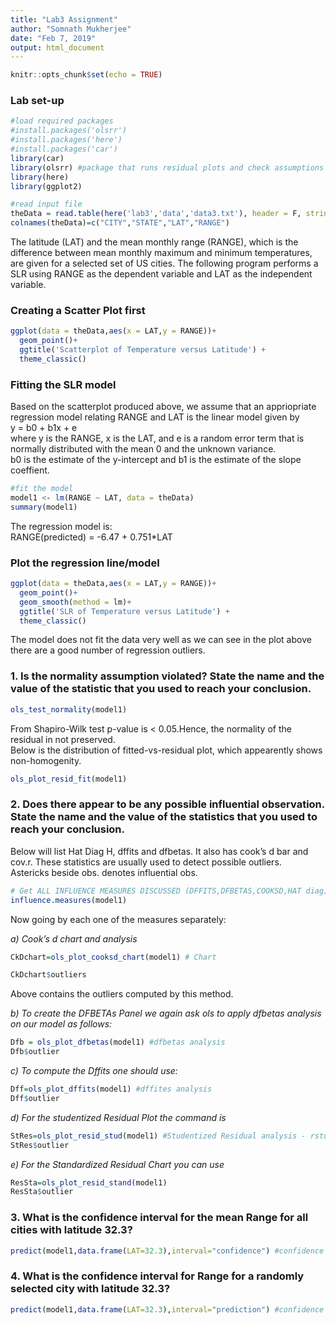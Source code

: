 ```yaml
---
title: "Lab3 Assignment"
author: "Somnath Mukherjee"
date: "Feb 7, 2019"
output: html_document
---
```


```r
knitr::opts_chunk$set(echo = TRUE)
```

###  Lab set-up 

```r
#load required packages
#install.packages('olsrr')
#install.packages('here')
#install.packages('car')
library(car)
library(olsrr) #package that runs residual plots and check assumptions for normality
library(here)
library(ggplot2)
```


```r
#read input file
theData = read.table(here('lab3','data','data3.txt'), header = F, stringsAsFactors = T) #use here() function to specify path
colnames(theData)=c("CITY","STATE","LAT","RANGE")
```

The latitude (LAT) and the mean monthly range (RANGE), which is the difference between
mean monthly maximum and minimum temperatures, are given for a selected set of US
cities. The following program performs a SLR using RANGE as the dependent variable and
LAT as the independent variable.  

###  Creating a Scatter Plot first  

```r
ggplot(data = theData,aes(x = LAT,y = RANGE))+
  geom_point()+
  ggtitle('Scatterplot of Temperature versus Latitude') +
  theme_classic()

```

###  Fitting the SLR model

Based on the scatterplot produced above, we assume that an appriopriate regression model
relating RANGE and LAT is the linear model given by  
  y = b0 + b1x + e  
where y is the RANGE, x is the LAT, and e is a random error term that is normally distributed with the mean 0 and the unknown variance.  
b0 is the estimate of the y-intercept and  b1 is the estimate of the slope coeffient.  

  
```r
#fit the model
model1 <‐ lm(RANGE ~ LAT, data = theData)
summary(model1)

```
The regression model is:    
RANGE(predicted) = -6.47 + 0.751*LAT  

### Plot the regression line/model  
```r
ggplot(data = theData,aes(x = LAT,y = RANGE))+
  geom_point()+
  geom_smooth(method = lm)+
  ggtitle('SLR of Temperature versus Latitude') +
  theme_classic()
```

The model does not fit the data very well as we can see in the plot above there are a good number of regression outliers.  

### 1. Is the normality assumption violated? State the name and the value of the statistic that you used to reach your conclusion.  

```r
ols_test_normality(model1)
```

From Shapiro-Wilk test p-value is < 0.05.Hence, the normality of the residual in not preserved.  
Below is the distribution of fitted-vs-residual plot, which appearently shows non-homogenity.    

```r
ols_plot_resid_fit(model1)
```

### 2. Does there appear to be any possible influential observation. State the name and the value of the statistics that you used to reach your conclusion.  

Below will list  Hat Diag H, dffits and dfbetas. It also has cook’s d bar and cov.r. These statistics are usually used to detect possible outliers.  
Astericks beside obs. denotes influential obs.  

```r
# Get ALL INFLUENCE MEASURES DISCUSSED (DFFITS,DFBETAS,COOKSD,HAT diag)
influence.measures(model1)
```

Now going by each one of the measures separately:  

*a) Cook’s d chart and analysis*        

```r
CkDchart=ols_plot_cooksd_chart(model1) # Chart
```


```r
CkDchart$outliers 
```

Above contains the outliers computed by this method.  

*b) To create the DFBETAs Panel we again ask ols to apply dfbetas analysis on our model as follows:*    
```r
Dfb = ols_plot_dfbetas(model1) #dfbetas analysis
Dfb$outlier
```

*c) To compute the Dffits one should use:*  
```r
Dff=ols_plot_dffits(model1) #dffites analysis
Dff$outlier
```


*d) For the studentized Residual Plot the command is*  
```r
StRes=ols_plot_resid_stud(model1) #Studentized Residual analysis - rstudent
StRes$outlier
```

*e) For the Standardized Residual Chart you can use*  
```r
ResSta=ols_plot_resid_stand(model1)
ResSta$outlier
```

### 3. What is the confidence interval for the mean Range for all cities with latitude 32.3?

```r
predict(model1,data.frame(LAT=32.3),interval="confidence") #confidence for mean at 95%

```

### 4. What is the confidence interval for Range for a randomly selected city with latitude 32.3?

```r
predict(model1,data.frame(LAT=32.3),interval="prediction") #confidence for fitted at 95%
```
